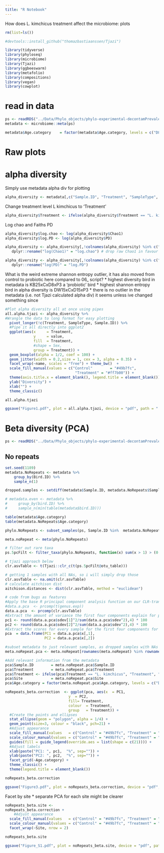 ```yaml
---
title: "R Notebook"
---
```


How does L. kimchicus treatment affect the microbiome: plots

```r
rm(list=ls())
```

```r
#devtools::install_github("thomazbastiaanssen/Tjazi")

library(tidyverse)
library(phyloseq)
library(microbiome)
library(Tjazi)
library(ggbeeswarm)
library(metafolio)
library(compositions)
library(vegan)
library(cowplot)
```

# read in data

```r
ps <- readRDS("../Data/Phylo_objects/phylo-experimental-decontamPrevalence.rds")
metadata <- microbiome::meta(ps)

metadata$Age.category    = factor(metadata$Age.category, levels = c("D8", "D15", "Adult"))
```

# Raw plots
# alpha diversity

Simply use metadata alpha div for plotting
```r
alpha_diversity <- metadata[,c("Sample.ID", "Treatment", "SampleType", "Shannon", "Chao1", "PD")]
```

Change treatment level L kimchicus to 'Treatment'
```r
alpha_diversity$Treatment <- ifelse(alpha_diversity$Treatment == "L. kimchicus", "Treatment", "Control")
```

Log chao and Faiths PD
```r
alpha_diversity$log.chao <- log(alpha_diversity$Chao1)
alpha_diversity$log.PD <- log(alpha_diversity$PD)

alpha_diversity <- alpha_diversity[,!colnames(alpha_diversity) %in% c("Chao1")] %>%
   dplyr::rename("log(Chao1)" = "log.chao") # drop raw Chao1 in favour of log chao1

alpha_diversity <- alpha_diversity[,!colnames(alpha_diversity) %in% c("PD")] %>%
   dplyr::rename("log(PD)" = "log.PD")
```


What is the weird extreme shannon entropy outlier, it has also moved from control to probiotic here compared to 06_ script?
* highest diversity bird in metadata is KB25xCxD8xP3 a 'probiotic' bird
* highest shannon entropy bird in alpha diversity is DW15xCxD15xP3
* there is no outlier in the metadata (i.e. not Tjazi calculated alpha div) it seems unless ive changed something since
```r

#Plot alpha diversity all at once using pipes
all.alpha.tjazi <- alpha_diversity %>%
#Wrangle the data to long format for easy plotting
  pivot_longer(!c(Treatment, SampleType, Sample.ID)) %>%
  #Pipe it all directly into ggplot2
  ggplot(aes(x     = Treatment,
             y     = value,
             fill  = Treatment,
             #shape = Sex,
             group = Treatment)) +
  geom_boxplot(alpha = 1/2, coef = 100) +
  geom_jitter(width = 0.2,size = 1, cex = 3, alpha = 0.35) +
  facet_wrap(~name, scales = "free") + theme_bw()  +
  scale_fill_manual(values = c("Control"        = "#49b7fc",
                                "Treatment" = "#ff7b00")) +
  theme(axis.title.x = element_blank(), legend.title = element_blank()) +
  ylab("Diversity") +
  xlab("") +
  theme_classic()

all.alpha.tjazi

ggsave("Figure1.pdf", plot = all.alpha.tjazi, device = "pdf", path = "../Figures/", width = 15, height = 10, units = "cm", dpi = 300)
```

# Beta diversity (PCA)

```r
ps <- readRDS("../Data/Phylo_objects/phylo-experimental-decontamPrevalence.rds")
```

## No repeats
```r
set.seed(1189)
metadata.NoRepeats <- metadata %>% 
    group_by(Bird.ID) %>%
    sample_n(1)

dropped.samples <- setdiff(metadata$Sample.ID, metadata.NoRepeats$Sample.ID)

# metadata.even <- metadata %>% 
#     group_by(bird.ID) %>%
#     sample_n(min(table(metadata$bird.ID)))

table(metadata$Age.category)
table(metadata.NoRepeats$Age.category)

phylo.NoRepeats <- subset_samples(ps, Sample.ID %in%  metadata.NoRepeats$Sample.ID)

meta.noRepeat <- meta(phylo.NoRepeats)

# filter out rare taxa
ps.5pcFilt <- filter_taxa(phylo.NoRepeats, function(x) sum(x > 1) > (0.05*length(x)), TRUE)

# tjazi approach below
clr.asvTable <- t(Tjazi::clr_c(t(ps.5pcFilt@otu_table))) 

# getting 1 samples with all NAs, so i will simply drop those
clr.asvTable <- na.omit(clr.asvTable)
# calculate aitchison dist
aitchison.distances <- dist(clr.asvTable, method = "euclidean")
```

```r
# code from bugs as features
#Apply the base R principal component analysis function on our CLR-transformed data.
#data.a.pca  <- prcomp(t(genus.exp))
data.a.pca  <- prcomp(clr.asvTable)
#Extract the amount of variance the first four components explain for plotting.
pc1 <- round(data.a.pca$sdev[1]^2/sum(data.a.pca$sdev^2),4) * 100
pc2 <- round(data.a.pca$sdev[2]^2/sum(data.a.pca$sdev^2),4) * 100
#Extract the scores for every sample for the first four components for plotting.
pca  = data.frame(PC1 = data.a.pca$x[,1],
                  PC2 = data.a.pca$x[,2])

#subset metadata to just relevant samples, as dropped samples with NAs
meta.noRepeat.pca <- meta.noRepeat[rownames(meta.noRepeat) %in% rownames(clr.asvTable),]

#Add relevant information from the metadata
pca$Sample.ID        = meta.noRepeat.pca$Sample.ID
pca$Treatment        = meta.noRepeat.pca$Treatment
pca$Treatment <- ifelse(pca$Treatment == "L. kimchicus", "Treatment", "Control")
pca$Site             = meta.noRepeat.pca$Site
pca$Age.category = factor(meta.noRepeat.pca$Age.category, levels = c("D8", "D15", "Adult"))
```


```r
noRepeats_beta.correction  <- ggplot(pca, aes(x  = PC1,
                             y  = PC2,
                             fill= Treatment,
                             colour  = Treatment,
                             group   = Treatment)) +
  #Create the points and ellipses
  stat_ellipse(geom = "polygon", alpha = 1/4) +
  geom_point(size=3, colour = "black", pch=21) +
  #Adjust appearance
  scale_fill_manual(values   = c("Control" = "#49b7fc", "Treatment" = "#ff7b00")) +
  scale_colour_manual(values = c("Control" = "#49b7fc", "Treatment" = "#ff7b00")) +
  guides(fill = guide_legend(override.aes = list(shape = c(21)))) +
  #Adjust labels
  xlab(paste("PC1: ", pc1,  "%", sep="")) +
  ylab(paste("PC2: ", pc2,  "%", sep="")) +
  facet_grid(~Age.category) +
  theme_classic() +
  theme(legend.title = element_blank())

noRepeats_beta.correction

ggsave("Figure3.pdf", plot = noRepeats_beta.correction, device = "pdf", path = "../Figures/", width = 15, height = 10, units = "cm", dpi = 300)
```


Facet by site
* separate PCA for each site might be clearer
```r

noRepeats_beta.site <- 
noRepeats_beta.correction +
    #Adjust appearance
  scale_fill_manual(values   = c("Control" = "#49b7fc", "Treatment" = "#ff7b00")) +
  scale_colour_manual(values = c("Control" = "#49b7fc", "Treatment" = "#ff7b00")) +
  facet_wrap(~Site, nrow = 2)

noRepeats_beta.site

ggsave("Figure_S1.pdf", plot = noRepeats_beta.site, device = "pdf", path = "../Figures/", width = 15, height = 10, units = "cm", dpi = 300)
```
